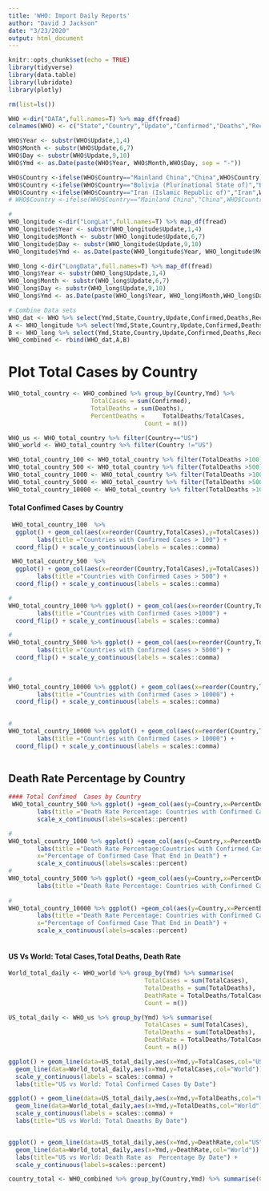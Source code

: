 ```yaml
---
title: 'WHO: Import Daily Reports'
author: "David J Jackson"
date: "3/23/2020"
output: html_document
---
```


```r
knitr::opts_chunk$set(echo = TRUE)
library(tidyverse)
library(data.table)
library(lubridate)
library(plotly)
```
```r
rm(list=ls())
```
```r

WHO <-dir("DATA",full.names=T) %>% map_df(fread)
colnames(WHO) <- c("State","Country","Update","Confirmed","Deaths","Recovered")

WHO$Year <- substr(WHO$Update,1,4)
WHO$Month <- substr(WHO$Update,6,7)
WHO$Day <- substr(WHO$Update,9,10)
WHO$Ymd <- as.Date(paste(WHO$Year, WHO$Month,WHO$Day, sep = "-"))
```
```r
WHO$Country <-ifelse(WHO$Country=="Mainland China","China",WHO$Country)
WHO$Country <-ifelse(WHO$Country=="Bolivia (Plurinational State of)","Bolivia",WHO$Country)
WHO$Country <-ifelse(WHO$Country=="Iran (Islamic Republic of)","Iran",WHO$Country)
# WHO$Country <-ifelse(WHO$Country=="Mainland China","China",WHO$Country)
```

```r
#
WHO_longitude <-dir("LongLat",full.names=T) %>% map_df(fread)
WHO_longitude$Year <- substr(WHO_longitude$Update,1,4)
WHO_longitude$Month <- substr(WHO_longitude$Update,6,7)
WHO_longitude$Day <- substr(WHO_longitude$Update,9,10)
WHO_longitude$Ymd <- as.Date(paste(WHO_longitude$Year, WHO_longitude$Month,WHO_longitude$Day, sep = "-"))
```
```r
WHO_long <-dir("LongData",full.names=T) %>% map_df(fread)
WHO_long$Year <- substr(WHO_long$Update,1,4)
WHO_long$Month <- substr(WHO_long$Update,6,7)
WHO_long$Day <- substr(WHO_long$Update,9,10)
WHO_long$Ymd <- as.Date(paste(WHO_long$Year, WHO_long$Month,WHO_long$Day, sep = "-"))
```

```r
# Combine Data sets
WHO_dat <- WHO %>% select(Ymd,State,Country,Update,Confirmed,Deaths,Recovered)
A <- WHO_longitude %>% select(Ymd,State,Country,Update,Confirmed,Deaths,Recovered)
B <- WHO_long %>% select(Ymd,State,Country,Update,Confirmed,Deaths,Recovered)
WHO_combined <- rbind(WHO_dat,A,B)
```

# Plot Total Cases by Country

```r
WHO_total_country <- WHO_combined %>% group_by(Country,Ymd) %>%                                 summarise(
                       TotalCases = sum(Confirmed),
                       TotalDeaths = sum(Deaths),
                       PercentDeaths =     TotalDeaths/TotalCases,
                                      Count = n())
```
```r

WHO_us <- WHO_total_country %>% filter(Country=="US")
WHO_world <- WHO_total_country %>% filter(Country !="US")

```
```r
WHO_total_country_100 <- WHO_total_country %>% filter(TotalDeaths >100)
WHO_total_country_500 <- WHO_total_country %>% filter(TotalDeaths >500)
WHO_total_country_1000 <- WHO_total_country %>% filter(TotalDeaths >1000)
WHO_total_country_5000 <- WHO_total_country %>% filter(TotalDeaths >5000)
WHO_total_country_10000 <- WHO_total_country %>% filter(TotalDeaths >10000)
```
#### Total Confimed  Cases by Country

```r
 WHO_total_country_100  %>%
  ggplot() + geom_col(aes(x=reorder(Country,TotalCases),y=TotalCases)) +
        labs(title ="Countries with Confirmed Cases > 100") +
  coord_flip() + scale_y_continuous(labels = scales::comma) 
```

```r
 WHO_total_country_500  %>%
  ggplot() + geom_col(aes(x=reorder(Country,TotalCases),y=TotalCases)) +
        labs(title ="Countries with Confirmed Cases > 500") +
  coord_flip() + scale_y_continuous(labels = scales::comma) 
```
```r
# 
WHO_total_country_1000 %>% ggplot() + geom_col(aes(x=reorder(Country,TotalCases),y=TotalCases)) +
        labs(title ="Countries with Confirmed Cases >1000") +
  coord_flip() + scale_y_continuous(labels = scales::comma) 
```
```r
#
WHO_total_country_5000 %>% ggplot() + geom_col(aes(x=reorder(Country,TotalCases),y=TotalCases)) +
        labs(title ="Countries with Confirmed Cases > 5000") +
  coord_flip() + scale_y_continuous(labels = scales::comma) 
  
```
```r
#
WHO_total_country_10000 %>% ggplot() + geom_col(aes(x=reorder(Country,TotalCases),y=TotalCases)) +
        labs(title ="Countries with Confirmed Cases > 10000") +
  coord_flip() + scale_y_continuous(labels = scales::comma) 
  
```

```r
#
WHO_total_country_10000 %>% ggplot() + geom_col(aes(x=reorder(Country,TotalCases),y=TotalCases)) +
        labs(title ="Countries with Confirmed Cases > 10000") +
  coord_flip() + scale_y_continuous(labels = scales::comma) 
                                           
```

## Death Rate Percentage by Country 

```r
#### Total Confimed  Cases by Country
 WHO_total_country_500 %>% ggplot() +geom_col(aes(y=Country,x=PercentDeaths)) +
        labs(title ="Death Rate Percentage: Countries with Confirmed Cases > 500",x="Percentage of Confirmed Case That End in Death") +
        scale_x_continuous(labels=scales::percent) 

# 
WHO_total_country_1000 %>% ggplot() +geom_col(aes(y=Country,x=PercentDeaths)) +
        labs(title ="Death Rate Percentage:Countries with Confirmed Cases > 1000", 
        x="Percentage of Confirmed Case That End in Death") + 
        scale_x_continuous(labels=scales::percent)
#
WHO_total_country_5000 %>% ggplot() +geom_col(aes(y=Country,x=PercentDeaths)) +
        labs(title ="Death Rate Percentage: Countries with Confirmed Cases > 5000",        x="Percentage of Confirmed Case That End in Death") +              scale_x_continuous(labels=scales::percent)
        
#
WHO_total_country_10000 %>% ggplot() +geom_col(aes(y=Country,x=PercentDeaths)) +
        labs(title ="Death Rate Percentage: Countries with Confirmed Cases > 10000",
        x="Percentage of Confirmed Case That End in Death") +
        scale_x_continuous(labels=scales::percent)
                                           
```

#### US Vs World: Total Cases,Total Deaths, Death Rate

```r
World_total_daily <- WHO_world %>% group_by(Ymd) %>% summarise(
                                      TotalCases = sum(TotalCases),
                                      TotalDeaths = sum(TotalDeaths),
                                      DeathRate = TotalDeaths/TotalCases,
                                      Count = n())
```
```r
US_total_daily <- WHO_us %>% group_by(Ymd) %>% summarise(
                                      TotalCases = sum(TotalCases),
                                      TotalDeaths = sum(TotalDeaths),
                                      DeathRate = TotalDeaths/TotalCases,
                                      Count = n())
```

```r
ggplot() + geom_line(data=US_total_daily,aes(x=Ymd,y=TotalCases,col="US")) +
  geom_line(data=World_total_daily,aes(x=Ymd,y=TotalCases,col="World")) +
  scale_y_continuous(labels = scales::comma) +
  labs(title="US vs World: Total Confirmed Cases By Date")

ggplot() + geom_line(data=US_total_daily,aes(x=Ymd,y=TotalDeaths,col="US")) +
  geom_line(data=World_total_daily,aes(x=Ymd,y=TotalDeaths,col="World")) +
  scale_y_continuous(labels = scales::comma) + 
  labs(title="US vs World: Total Daeaths By Date")


ggplot() + geom_line(data=US_total_daily,aes(x=Ymd,y=DeathRate,col="US")) +
  geom_line(data=World_total_daily,aes(x=Ymd,y=DeathRate,col="World")) +
  labs(title="US vs World: Death Rate as  Percentage By Date") +
  scale_y_continuous(labels=scales::percent)
```


```r
country_total <- WHO_combined %>% group_by(Country,Ymd) %>% summarise(Count = n())
```

